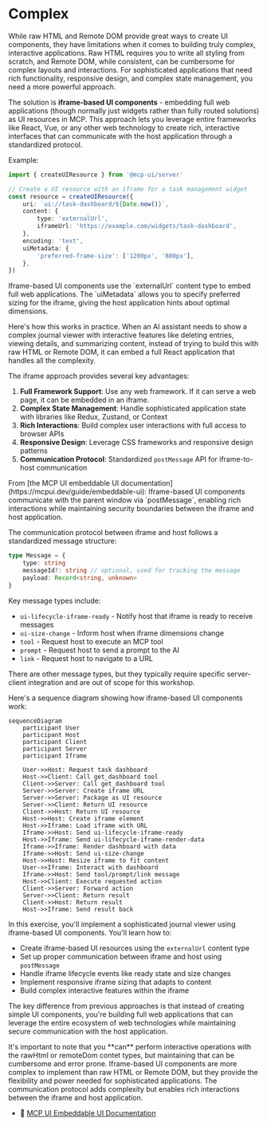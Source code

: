 # Complex

While raw HTML and Remote DOM provide great ways to create UI components, they have limitations when it comes to building truly complex, interactive applications. Raw HTML requires you to write all styling from scratch, and Remote DOM, while consistent, can be cumbersome for complex layouts and interactions. For sophisticated applications that need rich functionality, responsive design, and complex state management, you need a more powerful approach.

The solution is **iframe-based UI components** - embedding full web applications (though normally just widgets rather than fully routed solutions) as UI resources in MCP. This approach lets you leverage entire frameworks like React, Vue, or any other web technology to create rich, interactive interfaces that can communicate with the host application through a standardized protocol.

Example:

```ts
import { createUIResource } from '@mcp-ui/server'

// Create a UI resource with an iframe for a task management widget
const resource = createUIResource({
	uri: `ui://task-dashboard/${Date.now()}`,
	content: {
		type: 'externalUrl',
		iframeUrl: 'https://example.com/widgets/task-dashboard',
	},
	encoding: 'text',
	uiMetadata: {
		'preferred-frame-size': ['1200px', '800px'],
	},
})
```

<callout-info>
	Iframe-based UI components use the `externalUrl` content type to embed full
	web applications. The `uiMetadata` allows you to specify preferred sizing for
	the iframe, giving the host application hints about optimal dimensions.
</callout-info>

Here's how this works in practice. When an AI assistant needs to show a complex journal viewer with interactive features like deleting entries, viewing details, and summarizing content, instead of trying to build this with raw HTML or Remote DOM, it can embed a full React application that handles all the complexity.

The iframe approach provides several key advantages:

1. **Full Framework Support**: Use any web framework. If it can serve a web page, it can be embedded in an iframe.
2. **Complex State Management**: Handle sophisticated application state with libraries like Redux, Zustand, or Context
3. **Rich Interactions**: Build complex user interactions with full access to browser APIs
4. **Responsive Design**: Leverage CSS frameworks and responsive design patterns
5. **Communication Protocol**: Standardized `postMessage` API for iframe-to-host communication

<callout-success>
	From [the MCP UI embeddable UI
	documentation](https://mcpui.dev/guide/embeddable-ui): Iframe-based UI
	components communicate with the parent window via `postMessage`, enabling rich
	interactions while maintaining security boundaries between the iframe and host
	application.
</callout-success>

The communication protocol between iframe and host follows a standardized message structure:

```typescript
type Message = {
	type: string
	messageId?: string // optional, used for tracking the message
	payload: Record<string, unknown>
}
```

Key message types include:

- `ui-lifecycle-iframe-ready` - Notify host that iframe is ready to receive messages
- `ui-size-change` - Inform host when iframe dimensions change
- `tool` - Request host to execute an MCP tool
- `prompt` - Request host to send a prompt to the AI
- `link` - Request host to navigate to a URL

There are other message types, but they typically require specific server-client integration and are out of scope for this workshop.

Here's a sequence diagram showing how iframe-based UI components work:

```mermaid
sequenceDiagram
    participant User
    participant Host
    participant Client
    participant Server
    participant Iframe

    User->>Host: Request task dashboard
    Host->>Client: Call get_dashboard tool
    Client->>Server: Call get_dashboard tool
    Server->>Server: Create iframe URL
    Server->>Server: Package as UI resource
    Server->>Client: Return UI resource
    Client->>Host: Return UI resource
    Host->>Host: Create iframe element
    Host->>Iframe: Load iframe with URL
    Iframe->>Host: Send ui-lifecycle-iframe-ready
    Host->>Iframe: Send ui-lifecycle-iframe-render-data
    Iframe->>Iframe: Render dashboard with data
    Iframe->>Host: Send ui-size-change
    Host->>Host: Resize iframe to fit content
    User->>Iframe: Interact with dashboard
    Iframe->>Host: Send tool/prompt/link message
    Host->>Client: Execute requested action
    Client->>Server: Forward action
    Server->>Client: Return result
    Client->>Host: Return result
    Host->>Iframe: Send result back
```

In this exercise, you'll implement a sophisticated journal viewer using iframe-based UI components. You'll learn how to:

- Create iframe-based UI resources using the `externalUrl` content type
- Set up proper communication between iframe and host using `postMessage`
- Handle iframe lifecycle events like ready state and size changes
- Implement responsive iframe sizing that adapts to content
- Build complex interactive features within the iframe

The key difference from previous approaches is that instead of creating simple UI components, you're building full web applications that can leverage the entire ecosystem of web technologies while maintaining secure communication with the host application.

<callout-success>
	It's important to note that you **can** perform interactive operations with
	the rawHtml or remoteDom contet types, but maintaining that can be cumbersome
	and error prone.
</callout-success>

<callout-warning>
	Iframe-based UI components are more complex to implement than raw HTML or
	Remote DOM, but they provide the flexibility and power needed for
	sophisticated applications. The communication protocol adds complexity but
	enables rich interactions between the iframe and host application.
</callout-warning>

- 📜 [MCP UI Embeddable UI Documentation](https://mcpui.dev/guide/embeddable-ui)
